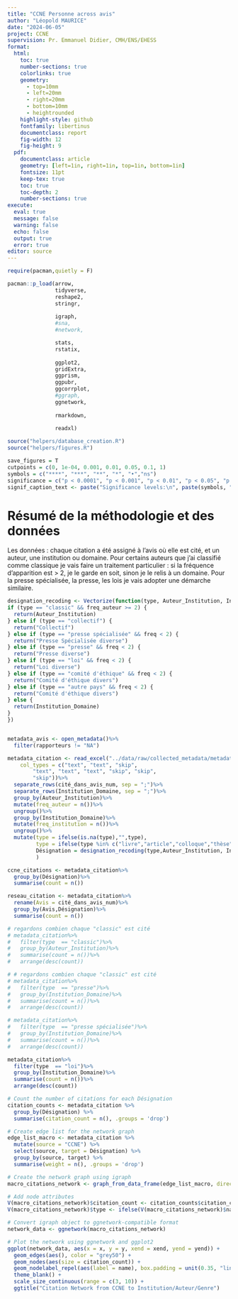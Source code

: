 ```yaml
---
title: "CCNE Personne across avis"
author: "Léopold MAURICE"
date: "2024-06-05"
project: CCNE
supervision: Pr. Emmanuel Didier, CMH/ENS/EHESS
format:
  html:
    toc: true
    number-sections: true
    colorlinks: true
    geometry:
      - top=10mm
      - left=20mm
      - right=20mm
      - bottom=10mm  
      - heightrounded
    highlight-style: github
    fontfamily: libertinus
    documentclass: report
    fig-width: 12
    fig-height: 9
  pdf:
    documentclass: article
    geometry: [left=1in, right=1in, top=1in, bottom=1in]
    fontsize: 11pt
    keep-tex: true
    toc: true
    toc-depth: 2
    number-sections: true
execute:
  eval: true
  message: false
  warning: false
  echo: false
  output: true
  error: true
editor: source
---
```


```r
require(pacman,quietly = F)

pacman::p_load(arrow,
               tidyverse,
               reshape2,
               stringr,
               
               igraph,
               #sna,
               #network,

               stats,
               rstatix,
               
               ggplot2,
               gridExtra,
               ggprism,
               ggpubr,
               ggcorrplot,
               #ggraph,
               ggnetwork,
               
               rmarkdown,
               
               readxl)

source("helpers/database_creation.R")
source("helpers/figures.R")

save_figures = T
cutpoints = c(0, 1e-04, 0.001, 0.01, 0.05, 0.1, 1)
symbols = c("****", "***", "**", "*", "•","ns")
significance = c("p < 0.0001", "p < 0.001", "p < 0.01", "p < 0.05", "p < 0.1", "p>0.1")
signif_caption_text <- paste("Significance levels:\n", paste(symbols, ":", significance, collapse = ", "))

```

# Résumé de la méthodologie et des données
Les données : chaque citation a été assigné à l'avis où elle est cité, et un auteur, une institution ou domaine.
Pour certains auteurs que j'ai classifié comme classique je vais faire un traitement particulier : si la fréquence d'apparition est > 2, je le garde en soit, sinon je le relis à un domaine. Pour la presse spécialisée, la presse, les lois je vais adopter une démarche similaire.
```r
designation_recoding <- Vectorize(function(type, Auteur_Institution, Institution_Domaine, freq_auteur, freq) {
if (type == "classic" && freq_auteur >= 2) {
  return(Auteur_Institution)
} else if (type == "collectif") {
  return("Collectif")
} else if (type == "presse spécialisée" && freq < 2) {
  return("Presse Spécialisée diverse")
} else if (type == "presse" && freq < 2) {
  return("Presse diverse")
} else if (type == "loi" && freq < 2) {
  return("Loi diverse")
} else if (type == "comité d'éthique" && freq < 2) {
  return("Comité d'éthique divers")
} else if (type == "autre pays" && freq < 2) {
  return("Comité d'éthique divers")
} else {
  return(Institution_Domaine)
}
})


metadata_avis <- open_metadata()%>%
  filter(rapporteurs != "NA")

metadata_citation <- read_excel("../data/raw/collected_metadata/metadata_citation.xlsx", 
    col_types = c("text", "text", "skip", 
        "text", "text", "text", "skip", "skip", 
        "skip"))%>%
  separate_rows(cité_dans_avis_num, sep = ";")%>%
  separate_rows(Institution_Domaine, sep = ";")%>%
  group_by(Auteur_Institution)%>%
  mutate(freq_auteur = n())%>%
  ungroup()%>%
  group_by(Institution_Domaine)%>%
  mutate(freq_institution = n())%>%
  ungroup()%>%
  mutate(type = ifelse(is.na(type),"",type),
         type = ifelse(type %in% c("livre","article","colloque","thèse"),"académique",type),
         Désignation = designation_recoding(type,Auteur_Institution, Institution_Domaine, freq_auteur,freq_institution)
         )

ccne_citations <- metadata_citation%>%
  group_by(Désignation)%>%
  summarise(count = n())

reseau_citation <- metadata_citation%>%
  rename(Avis = cité_dans_avis_num)%>%
  group_by(Avis,Désignation)%>%
  summarise(count = n())

```

```r
# regardons combien chaque "classic" est cité
# metadata_citation%>%
#   filter(type  == "classic")%>%
#   group_by(Auteur_Institution)%>%
#   summarise(count = n())%>%
#   arrange(desc(count))

# # regardons combien chaque "classic" est cité
# metadata_citation%>%
#   filter(type  == "presse")%>%
#   group_by(Institution_Domaine)%>%
#   summarise(count = n())%>%
#   arrange(desc(count))

# metadata_citation%>%
#   filter(type  == "presse spécialisée")%>%
#   group_by(Institution_Domaine)%>%
#   summarise(count = n())%>%
#   arrange(desc(count))

metadata_citation%>%
  filter(type  == "loi")%>%
  group_by(Institution_Domaine)%>%
  summarise(count = n())%>%
  arrange(desc(count))
```


```r
# Count the number of citations for each Désignation
citation_counts <- metadata_citation %>%
  group_by(Désignation) %>%
  summarise(citation_count = n(), .groups = 'drop')

# Create edge list for the network graph
edge_list_macro <- metadata_citation %>%
  mutate(source = "CCNE") %>%
  select(source, target = Désignation) %>%
  group_by(source, target) %>%
  summarise(weight = n(), .groups = 'drop')

# Create the network graph using igraph
macro_citations_network <- graph_from_data_frame(edge_list_macro, directed = TRUE)

# Add node attributes
V(macro_citations_network)$citation_count <- citation_counts$citation_count[match(V(macro_citations_network)$name, citation_counts$Désignation)]
V(macro_citations_network)$type <- ifelse(V(macro_citations_network)$name == "CCNE", "Source", "Target")

# Convert igraph object to ggnetwork-compatible format
network_data <- ggnetwork(macro_citations_network)

# Plot the network using ggnetwork and ggplot2
ggplot(network_data, aes(x = x, y = y, xend = xend, yend = yend)) +
  geom_edges(aes(), color = "grey50") +
  geom_nodes(aes(size = citation_count)) +
  geom_nodelabel_repel(aes(label = name), box.padding = unit(0.35, "lines")) +
  theme_blank() +
  scale_size_continuous(range = c(3, 10)) +
  ggtitle("Citation Network from CCNE to Institution/Auteur/Genre")
```

